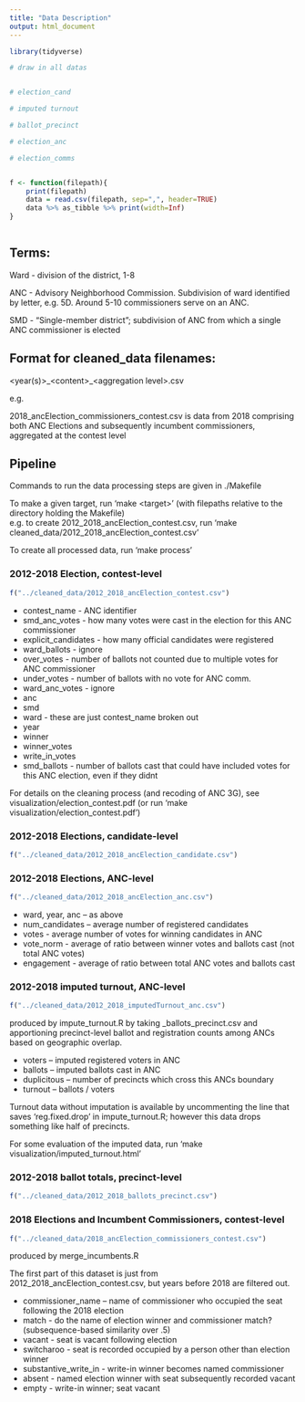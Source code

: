 ```yaml
---
title: "Data Description"
output: html_document
---
```


```r

library(tidyverse)

# draw in all datas


# election_cand

# imputed turnout

# ballot_precinct

# election_anc

# election_comms


f <- function(filepath){
    print(filepath)
    data = read.csv(filepath, sep=",", header=TRUE)
    data %>% as_tibble %>% print(width=Inf)
}



```

## Terms:

Ward - division of the district, 1-8

ANC - Advisory Neighborhood Commission. Subdivision of ward identified by letter, e.g. 5D. Around 5-10 commissioners serve on an ANC.

SMD - "Single-member district"; subdivision of ANC from which a single ANC commissioner is elected


## Format for cleaned_data filenames:

<year(s)>\_\<content>\_\<aggregation level>.csv

e.g.

2018_ancElection_commissioners_contest.csv is data from 2018 comprising both ANC Elections and subsequently incumbent commissioners, aggregated at the contest level


## Pipeline

Commands to run the data processing steps are given in ./Makefile  

To make a given target, run 'make \<target\>' (with filepaths relative to the directory holding the Makefile)  
e.g. to create 2012_2018_ancElection_contest.csv, run 'make cleaned_data/2012_2018_ancElection_contest.csv'  

To create all processed data, run 'make process'


### 2012-2018 Election, contest-level



```r

f("../cleaned_data/2012_2018_ancElection_contest.csv")

```

- contest_name - ANC identifier
- smd_anc_votes - how many votes were cast in the election for this ANC commissioner
- explicit_candidates - how many official candidates were registered
- ward_ballots - ignore
- over_votes - number of ballots not counted due to multiple votes for ANC commissioner
- under_votes - number of ballots with no vote for ANC comm.
- ward_anc_votes - ignore
- anc
- smd
- ward - these are just contest_name broken out
- year
- winner
- winner_votes
- write_in_votes
- smd_ballots - number of ballots cast that could have included votes for this ANC election, even if they didnt

For details on the cleaning process (and recoding of ANC 3G), see visualization/election_contest.pdf (or run 'make visualization/election_contest.pdf')  


### 2012-2018 Elections, candidate-level

```r

f("../cleaned_data/2012_2018_ancElection_candidate.csv")

```


### 2012-2018 Elections, ANC-level

```r

f("../cleaned_data/2012_2018_ancElection_anc.csv")

```

- ward, year, anc -- as above
- num_candidates -- average number of registered candidates
- votes - average number of votes for winning candidates in ANC
- vote_norm - average of ratio between winner votes and ballots cast (not total ANC votes)
- engagement - average of ratio between total ANC votes and ballots cast






### 2012-2018 imputed turnout, ANC-level

```r

f("../cleaned_data/2012_2018_imputedTurnout_anc.csv")

```

produced by impute_turnout.R by taking _ballots_precinct.csv and apportioning precinct-level ballot and registration counts among ANCs based on geographic overlap.  

- voters -- imputed registered voters in ANC
- ballots -- imputed ballots cast in ANC
- duplicitous -- number of precincts which cross this ANCs boundary
- turnout -- ballots / voters  

Turnout data without imputation is available by uncommenting the line that saves 'reg.fixed.drop' in impute_turnout.R; however this data drops something like half of precincts.  

For some evaluation of the imputed data, run 'make visualization/imputed_turnout.html'  




### 2012-2018 ballot totals, precinct-level

```r

f("../cleaned_data/2012_2018_ballots_precinct.csv")

```


### 2018 Elections and Incumbent Commissioners, contest-level


```r

f("../cleaned_data/2018_ancElection_commissioners_contest.csv")

```

produced by merge_incumbents.R

The first part of this dataset is just from 2012_2018_ancElection_contest.csv, but years before 2018 are filtered out.

- commissioner_name -- name of commissioner who occupied the seat following the 2018 election
- match - do the name of election winner and commissioner match? (subsequence-based similarity over .5)
- vacant - seat is vacant following election
- switcharoo - seat is recorded occupied by a person other than election winner
- substantive_write_in - write-in winner becomes named commissioner
- absent - named election winner with seat subsequently recorded vacant
- empty - write-in winner; seat vacant

